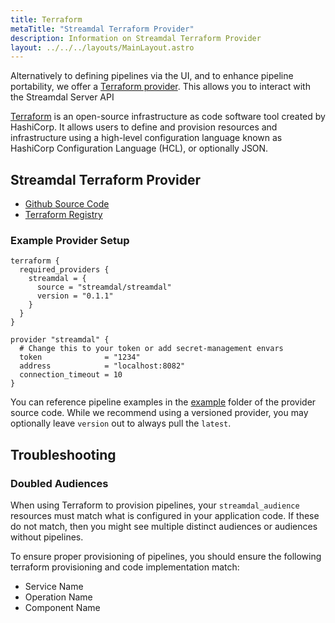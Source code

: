 ```yaml
---
title: Terraform
metaTitle: "Streamdal Terraform Provider"
description: Information on Streamdal Terraform Provider
layout: ../../../layouts/MainLayout.astro
---
```


Alternatively to defining pipelines via the UI, and to enhance pipeline 
portability, we offer a [Terraform provider](https://registry.terraform.io/providers/streamdal/streamdal/latest). 
This allows you to interact with the Streamdal Server API

[Terraform](https://www.terraform.io/) is an open-source infrastructure as code 
software tool created by HashiCorp. It allows users to define and provision 
resources and infrastructure using a high-level configuration language known as 
HashiCorp Configuration Language (HCL), or optionally JSON.

## Streamdal Terraform Provider

- [Github Source Code](https://github.com/streamdal/terraform-provider-streamdal)
- [Terraform Registry](https://registry.terraform.io/providers/streamdal/streamdal/latest)

### Example Provider Setup

```hcl
terraform {
  required_providers {
    streamdal = {
      source = "streamdal/streamdal"
      version = "0.1.1"
    }
  }
}

provider "streamdal" {
  # Change this to your token or add secret-management envars
  token              = "1234"
  address            = "localhost:8082"
  connection_timeout = 10
}
```

You can reference pipeline examples in the [example](https://github.com/streamdal/terraform-provider-streamdal/tree/main/examples) 
folder of the provider source code. While we recommend using a versioned 
provider, you may optionally leave `version` out to always pull the `latest`.

## Troubleshooting

### Doubled Audiences

When using Terraform to provision pipelines, your `streamdal_audience` 
resources must match what is configured in your application code. If these do 
not match, then you might see multiple distinct audiences or audiences without 
pipelines.

To ensure proper provisioning of pipelines, you should ensure the following 
terraform provisioning and code implementation match:

- Service Name
- Operation Name
- Component Name